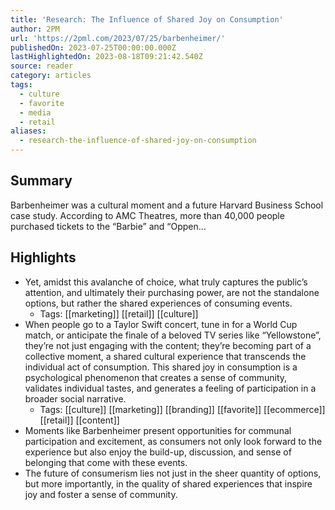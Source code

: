```yaml
---
title: 'Research: The Influence of Shared Joy on Consumption'
author: 2PM
url: 'https://2pml.com/2023/07/25/barbenheimer/'
publishedOn: 2023-07-25T00:00:00.000Z
lastHighlightedOn: 2023-08-18T09:21:42.540Z
source: reader
category: articles
tags:
  - culture
  - favorite
  - media
  - retail
aliases:
  - research-the-influence-of-shared-joy-on-consumption
---
```

## Summary

Barbenheimer was a cultural moment and a future Harvard Business School case study. According to AMC Theatres, more than 40,000 people purchased tickets to the “Barbie” and “Oppen…

## Highlights
- Yet, amidst this avalanche of choice, what truly captures the public’s attention, and ultimately their purchasing power, are not the standalone options, but rather the shared experiences of consuming events.
    - Tags: [[marketing]] [[retail]] [[culture]] 
- When people go to a Taylor Swift concert, tune in for a World Cup match, or anticipate the finale of a beloved TV series like “Yellowstone”, they’re not just engaging with the content; they’re becoming part of a collective moment, a shared cultural experience that transcends the individual act of consumption. This shared joy in consumption is a psychological phenomenon that creates a sense of community, validates individual tastes, and generates a feeling of participation in a broader social narrative.
    - Tags: [[culture]] [[marketing]] [[branding]] [[favorite]] [[ecommerce]] [[retail]] [[content]] 
- Moments like Barbenheimer present opportunities for communal participation and excitement, as consumers not only look forward to the experience but also enjoy the build-up, discussion, and sense of belonging that come with these events.
- The future of consumerism lies not just in the sheer quantity of options, but more importantly, in the quality of shared experiences that inspire joy and foster a sense of community.
